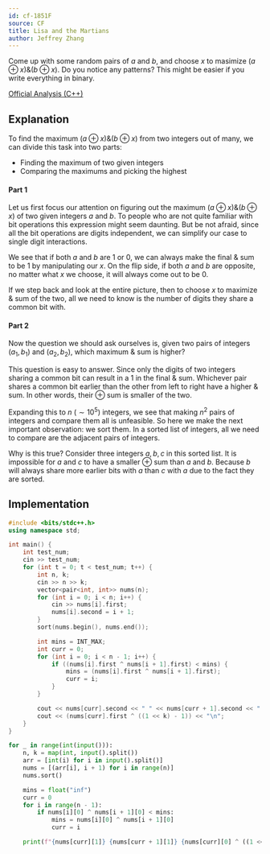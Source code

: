 ```yaml
---
id: cf-1851F
source: CF
title: Lisa and the Martians
author: Jeffrey Zhang
---
```


<Spoiler title="Hint">

Come up with some random pairs of $a$ and $b$, and choose $x$ to masimize $(a \oplus x) \& (b \oplus x)$.
Do you notice any patterns?
This might be easier if you write everything in binary.

</Spoiler>

<Spoiler title="Solution">

[Official Analysis (C++)](https://codeforces.com/blog/entry/118667)

## Explanation

To find the maximum $(a \oplus x) \& (b \oplus x)$ from two integers out of many, we can divide this task into two parts:
- Finding the maximum of two given integers
- Comparing the maximums and picking the highest

#### Part 1

Let us first focus our attention on figuring out the maximum $(a \oplus x) \& (b \oplus x)$ of two given integers $a$ and $b$. To people who are not quite familiar with bit operations this expression might seem daunting. But be not afraid, since all the bit operations are digits independent, we can simplify our case to single digit interactions.

We see that if both $a$ and $b$ are 1 or 0, we can always make the final $\&$ sum to be 1 by manipulating our $x$. On the flip side, if both $a$ and $b$ are opposite, no matter what $x$ we choose, it will always come out to be 0.

If we step back and look at the entire picture, then to choose $x$ to maximize $\&$ sum of the two, all we need to know is the number of digits they share a common bit with.

#### Part 2

Now the question we should ask ourselves is, given two pairs of integers $(a_1, b_1)$ and $(a_2, b_2)$, which maximum $\&$ sum is higher?

This question is easy to answer. Since only the digits of two integers sharing a common bit can result in a 1 in the final $\&$ sum. Whichever pair shares a common bit earlier than the other from left to right have a higher $\&$ sum. In other words, their $\oplus$ sum is smaller of the two.

Expanding this to $n$ ($\sim 10^5$) integers, we see that making $n^2$ pairs of integers and compare them all is unfeasible. So here we make the next important observation: we sort them. In a sorted list of integers, all we need to compare are the adjacent pairs of integers.

Why is this true? Consider three integers $a, b, c$ in this sorted list. It is impossible for $a$ and $c$ to have a smaller $\oplus$ sum than $a$ and $b$. Because $b$ will always share more earlier bits with $a$ than $c$ with $a$ due to the fact they are sorted.

## Implementation

<LanguageSection>
<CPPSection>

```cpp
#include <bits/stdc++.h>
using namespace std;

int main() {
	int test_num;
	cin >> test_num;
	for (int t = 0; t < test_num; t++) {
		int n, k;
		cin >> n >> k;
		vector<pair<int, int>> nums(n);
		for (int i = 0; i < n; i++) {
			cin >> nums[i].first;
			nums[i].second = i + 1;
		}
		sort(nums.begin(), nums.end());

		int mins = INT_MAX;
		int curr = 0;
		for (int i = 0; i < n - 1; i++) {
			if ((nums[i].first ^ nums[i + 1].first) < mins) {
				mins = (nums[i].first ^ nums[i + 1].first);
				curr = i;
			}
		}

		cout << nums[curr].second << " " << nums[curr + 1].second << " ";
		cout << (nums[curr].first ^ ((1 << k) - 1)) << "\n";
	}
}
```

</CPPSection>
<PySection>

```py
for _ in range(int(input())):
	n, k = map(int, input().split())
	arr = [int(i) for i in input().split()]
	nums = [(arr[i], i + 1) for i in range(n)]
	nums.sort()

	mins = float("inf")
	curr = 0
	for i in range(n - 1):
		if nums[i][0] ^ nums[i + 1][0] < mins:
			mins = nums[i][0] ^ nums[i + 1][0]
			curr = i

	print(f"{nums[curr][1]} {nums[curr + 1][1]} {nums[curr][0] ^ ((1 << k) - 1)}")
```

</PySection>
</LanguageSection>

</Spoiler>
